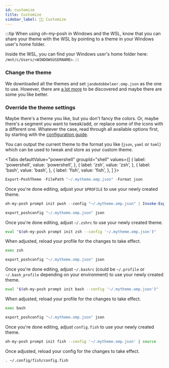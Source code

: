 ```yaml
---
id: customize
title: Customize
sidebar_label: 💅🏼 Customize
---
```



:::tip
When using oh-my-posh in Windows and the WSL, know that you can share your theme with the WSL by pointing to a theme in your
Windows user's home folder.

Inside the WSL, you can find your Windows user's home folder here: `/mnt/c/Users/<WINDOWSUSERNAME>`.
:::

### Change the theme

We downloaded all the themes and set `jandedobbeleer.omp.json` as the one to use.
However, there are [a lot more][themes] to be discovered and maybe there are some you like better.

### Override the theme settings

Maybe there's a theme you like, but you don't fancy the colors. Or, maybe there's a segment you
want to tweak/add, or replace some of the icons with a different one. Whatever the case, read through all
available options first, by starting with the [configuration guide][configuration].

You can output the current theme to the format you like (`json`, `yaml` or `toml`) which can be used to tweak
and store as your custom theme.

<Tabs
  defaultValue="powershell"
  groupId="shell"
  values={[
    { label: 'powershell', value: 'powershell', },
    { label: 'zsh', value: 'zsh', },
    { label: 'bash', value: 'bash', },
    { label: 'fish', value: 'fish', },
  ]
}>
<TabItem value="powershell">

```powershell
Export-PoshTheme -FilePath "~/.mytheme.omp.json" -Format json
```

Once you're done editing, adjust your `$PROFILE` to use your newly created theme.

```powershell
oh-my-posh prompt init pwsh --config "~/.mytheme.omp.json" | Invoke-Expression
```

</TabItem>
<TabItem value="zsh">

```bash
export_poshconfig "~/.mytheme.omp.json" json
```

Once you're done editing, adjust `~/.zshrc` to use your newly created theme.

```bash
eval "$(oh-my-posh prompt init zsh --config '~/.mytheme.omp.json')"
```

When adjusted, reload your profile for the changes to take effect.

```bash
exec zsh
```

</TabItem>
<TabItem value="bash">

```bash
export_poshconfig "~/.mytheme.omp.json" json
```

Once you're done editing, adjust `~/.bashrc` (could be `~/.profile` or `~/.bash_profile` depending on your environment) to use your newly created theme.

```bash
eval "$(oh-my-posh prompt init bash --config '~/.mytheme.omp.json')"
```

When adjusted, reload your profile for the changes to take effect.

```bash
exec bash
```

</TabItem>
<TabItem value="fish">

```bash
export_poshconfig "~/.mytheme.omp.json" json
```

Once you're done editing, adjust `config.fish` to use your newly created theme.

```bash
oh-my-posh prompt init fish --config '~/.mytheme.omp.json' | source
```

Once adjusted, reload your config for the changes to take effect.

```bash
. ~/.config/fish/config.fish
```

</TabItem>
</Tabs>


[themes]: themes.md
[configuration]: config-overview.md
